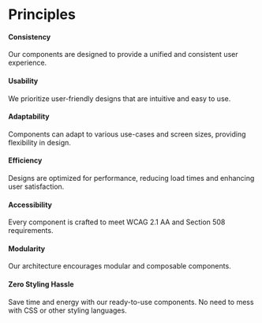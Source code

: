 
<Meta title="Denali/Principles" />

# Principles

#### Consistency

Our components are designed to provide a unified and consistent user experience.

#### Usability

We prioritize user-friendly designs that are intuitive and easy to use.

#### Adaptability

Components can adapt to various use-cases and screen sizes, providing flexibility in design.

#### Efficiency

Designs are optimized for performance, reducing load times and enhancing user satisfaction.

#### Accessibility

Every component is crafted to meet WCAG 2.1 AA and Section 508 requirements.

#### Modularity

Our architecture encourages modular and composable components.

#### Zero Styling Hassle

Save time and energy with our ready-to-use components. No need to mess with CSS or other styling languages.
